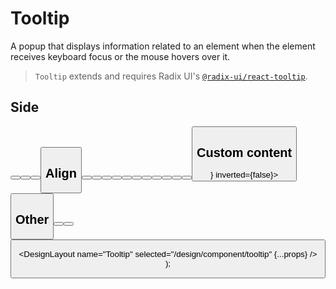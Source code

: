

# Tooltip

A popup that displays information related to an element when the element receives keyboard focus or the mouse hovers over it.

> `Tooltip` extends and requires Radix UI's [`@radix-ui/react-tooltip`](https://www.radix-ui.com/docs/primitives/components/tooltip).

## Side

<DesignComponentsDisplay className="grid-flow-col grid-rows-2 md:grid-rows-1">
  <Tooltip content="5/9 moment" side="top">
    <Button className="w-fit" children="Top" />
  </Tooltip>
  <Tooltip content="5/9 moment" side="right">
    <Button className="w-fit" children="Right" />
  </Tooltip>
  <Tooltip content="5/9 moment" side="bottom">
    <Button className="w-fit" children="Bottom" />
  </Tooltip>
  <Tooltip content="5/9 moment" side="left">
    <Button className="w-fit" children="Left" />
  </Tooltip>
</DesignComponentsDisplay>

## Align

<DesignComponentsDisplay className="grid-flow-col grid-rows-6 lg:grid-rows-3">
  <Tooltip content="5/9 moment" side="top" align="start">
    <Button className="w-fit" variant="primary" intent="primary" children="Top/Start" />
  </Tooltip>
  <Tooltip content="5/9 moment" side="top" align="center">
    <Button className="w-fit" variant="secondary" intent="primary" children="Top/Center" />
  </Tooltip>
  <Tooltip content="5/9 moment" side="top" align="end">
    <Button className="w-fit" variant="outline" intent="primary" children="Top/End" />
  </Tooltip>
  <Tooltip content="5/9 moment" side="right" align="start">
    <Button className="w-fit" variant="primary" intent="fail" children="Right/Start" />
  </Tooltip>
  <Tooltip content="5/9 moment" side="right" align="center">
    <Button className="w-fit" variant="secondary" intent="fail" children="Right/Center" />
  </Tooltip>
  <Tooltip content="5/9 moment" side="right" align="end">
    <Button className="w-fit" variant="outline" intent="fail" children="Right/End" />
  </Tooltip>
  <Tooltip content="5/9 moment" side="bottom" align="start">
    <Button className="w-fit" variant="primary" intent="success" children="Bottom/Start" />
  </Tooltip>
  <Tooltip content="5/9 moment" side="bottom" align="center">
    <Button className="w-fit" variant="secondary" intent="success" children="Bottom/Center" />
  </Tooltip>
  <Tooltip content="5/9 moment" side="bottom" align="end">
    <Button className="w-fit" variant="outline" intent="success" children="Bottom/End" />
  </Tooltip>
  <Tooltip content="5/9 moment" side="left" align="start">
    <Button className="w-fit" variant="primary" intent="warning" children="Left/Start" />
  </Tooltip>
  <Tooltip content="5/9 moment" side="left" align="center">
    <Button className="w-fit" variant="secondary" intent="warning" children="Left/Center" />
  </Tooltip>
  <Tooltip content="5/9 moment" side="left" align="end">
    <Button className="w-fit" variant="outline" intent="warning" children="Left/End" />
  </Tooltip>
</DesignComponentsDisplay>

## Custom content

<DesignComponentsDisplay>
  <Tooltip content={<Badge size="sm" intent="primary" children="5/9 moment" />} inverted={false}>
    <Button className="w-fit" children="Hover" />
  </Tooltip>
</DesignComponentsDisplay>

## Other

<DesignComponentsDisplay className="grid-flow-col grid-rows-2 md:grid-rows-1">
  <Tooltip content="5/9 moment" hasArrow={false}>
    <Button className="w-fit" children="No arrow" />
  </Tooltip>
  <Tooltip content="5/9 moment" inverted={false}>
    <Button className="w-fit" children="Not inverted" />
  </Tooltip>
  <Tooltip content="5/9 moment" noDelay>
    <Button className="w-fit" children="No delay" />
  </Tooltip>
</DesignComponentsDisplay>

  <DesignLayout name="Tooltip" selected="/design/component/tooltip" {...props} />
);
